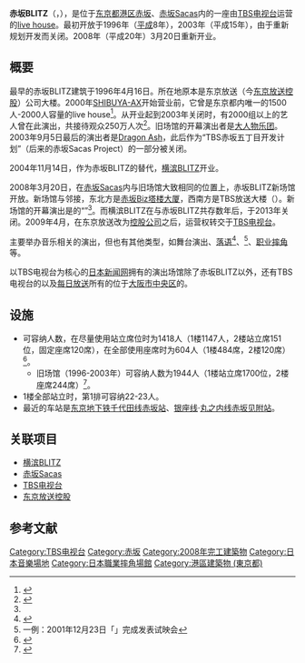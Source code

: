 {{Infobox venue
| name              = 赤坂BLITZ<br/>Akasaka BLITZ
| nickname          = 
| image             = [[File:Akasaka_BLITZ.JPG|300px]]
| image_caption     = 
| address           = 东京都港区赤坂5-3-2 赤坂Sacas内
| location          = 
| coordinates       = <!-- {{Coord|LAT|LON|display=inline,title}} -->
| type              = 
| genre             = 
| built             = 
| opened            = {{Start date|2008|03|20}}
| renovated         = 
| expanded          = 
| closed            = 
| demolished        = 
| owner             = [[TBS电视台|TBS电视台]]
| construction_cost = 
| former_names      = 赤坂BLITZ（1996年4月-2003年9月）
| seating_type      = 站立、座席
| seating_capacity  = 1418人（最大容量）、604席（全部为座席时）
| website           = [http://www.tbs.co.jp/blitz/ BLITZ]
}}
'''赤坂BLITZ'''（{{Jpn|j=赤坂BLITZ|kn=あかさかぶりっつ}}，{{lang-en|Akasaka BLITZ}}），是位于[[东京都|东京都]][[港區_(東京都)|港区]][[赤坂|赤坂]]、[[赤坂Sacas|赤坂Sacas]]内的一座由[[TBS电视台|TBS电视台]]运营的[[LiveHouse|live house]]。最初开放于1996年（[[平成|平成]]8年），2003年（平成15年），由于重新规划开发而关闭。2008年（平成20年）3月20日重新开业。

== 概要 ==
最早的赤坂BLITZ建筑于1996年4月16日。所在地原本是东京放送（今[[东京放送控股|东京放送控股]]）公司大楼。2000年[[SHIBUYA-AX|SHIBUYA-AX]]开始营业前，它曾是东京都内唯一的1500人-2000人容量的live house<ref name=BarksFukatsu>{{Cite web|url=http://www.barks.jp/news/?id=1000037318|title=赤坂BLITZ復活のこけら落としは、KREVA|accessdate=2015-08-03|work=|publisher=|date=|language=ja|archive-date=2017-12-03|archive-url=https://web.archive.org/web/20171203013748/https://www.barks.jp/news/?id=1000037318|dead-url=no}}</ref>。从开业起到2003年关闭时，有2000组以上的艺人曾在此演出，共接待观众250万人次<ref name=OldWeb>{{Cite web |url=http://www.tbs.co.jp/blitz/ |title=2003年的赤坂BLITZ官网（互联网档案馆） |date= |accessdate=2015-08-03 |work= |publisher= |language=ja |deadurl=no |archiveurl=https://web.archive.org/web/20031008073356/http://www.tbs.co.jp/blitz/ |archivedate=2003-10-08 }}</ref>。旧场馆的开幕演出者是[[大人物乐团|大人物乐团]]。2003年9月5日最后的演出者是[[Dragon_Ash|Dragon Ash]]，此后作为“TBS赤坂五丁目开发计划”（后来的赤坂Sacas Project）的一部分被关闭。

2004年11月14日，作为赤坂BLITZ的替代，[[横滨BLITZ|横滨BLITZ]]开业。

2008年3月20日，在[[赤坂Sacas|赤坂Sacas]]内与旧场馆大致相同的位置上，赤坂BLITZ新场馆开放。新场馆与{{link-ja|赤坂ACT剧场|赤坂ACTシアター}}邻接，东北方是[[赤坂Biz塔楼大厦|赤坂Biz塔楼大厦]]，西南方是TBS放送大楼（{{lang-ja|TBS放送センター}}）。新场馆的开幕演出是{{link-ja|KREVA|KREVA}}的“{{lang|ja|KREVA ベスト of 赤坂}}”<ref name=BarksFukatsu></ref>。而横滨BLITZ在与赤坂BLITZ共存数年后，于2013年关闭。2009年4月，在东京放送改为[[控股公司|控股公司]]之后，运营权转交于[[TBS电视台|TBS电视台]]。

主要举办音乐相关的演出，但也有其他类型，如舞台演出、[[落语|落语]]<ref>{{Cite web|url=http://www.bs-tbs.co.jp/genre/detail/?mid=ENT1000200|title=一例：赤坂BLITZ寄席LIVE|accessdate=2015-08-03|work=|publisher=|date=|language=ja|archive-date=2019-12-01|archive-url=https://web.archive.org/web/20191201034300/https://www.bs-tbs.co.jp/genre/detail/?mid=ENT1000200|dead-url=no}}</ref>、{{link-en|试映会|Test screening}}<ref>一例：2001年12月23日「{{link-ja|Soundtrack|Soundtrack}}」完成发表试映会</ref>、[[职业摔角|职业摔角]]等。

以TBS电视台为核心的[[日本新闻网|日本新闻网]]拥有的演出场馆除了赤坂BLITZ以外，还有TBS电视台的{{link-ja|赤坂ACT剧场|赤坂ACTシアター}}以及[[每日放送|每日放送]]所有的位于[[大阪市|大阪市]][[中央区_(大阪市)|中央区]]的{{link-ja|剧场BRAVA!|シアターBRAVA!}}。

==设施==
* 可容纳人数，在尽量使用站立席位时为1418人（1楼1147人，2楼站立席151位，固定座席120席），在全部使用座席时为604人（1楼484席，2楼120席）<ref>{{Cite web|url=http://www.tbs.co.jp/blitz/a_about.html|title=官方网站：赤坂BLITZについて|accessdate=2015-08-03|work=|publisher=|date=|language=ja|archive-date=2017-02-24|archive-url=https://web.archive.org/web/20170224091021/http://www.tbs.co.jp/blitz/a_about.html|dead-url=no}}</ref>。
** 旧场馆（1996-2003年）可容纳人数为1944人（1楼站立席1700位，2楼座席244席）<ref>{{Cite web|url=http://www.geocities.co.jp/Bookend/7135/kaijo-tokyo.html|title=会場案内（東京都）/赤坂ＢＬＩＴＺ|accessdate=2015-08-03|work=|publisher=|date=|language=ja|archive-url=https://web.archive.org/web/20131004215517/http://www.geocities.co.jp/Bookend/7135/kaijo-tokyo.html|archive-date=2013-10-04|dead-url=yes}}</ref>。
* 1楼全部站立时，第1排可容纳22-23人。
* 最近的车站是[[东京地下铁|东京地下铁]][[千代田线|千代田线]][[赤坂站_(东京都)|赤坂站]]、[[银座线|银座线]]·[[丸之内线|丸之内线]][[赤坂见附站|赤坂见附站]]。

== 关联项目 ==
* [[横滨BLITZ|横滨BLITZ]]
* [[赤坂Sacas|赤坂Sacas]]
* [[TBS电视台|TBS电视台]]
* [[东京放送控股|东京放送控股]]

== 参考文献 ==
{{Reflist}}

{{coord|35|40|21.1|N|139|44|7.1|E|region:JP-13|display=title}}

{{DEFAULTSORT:Akasaka BLITZ}}
[[Category:TBS电视台|Category:TBS电视台]]
[[Category:赤坂|Category:赤坂]]
[[Category:2008年完工建築物|Category:2008年完工建築物]]
[[Category:日本音樂場地|Category:日本音樂場地]]
[[Category:日本職業摔角場館|Category:日本職業摔角場館]]
[[Category:港區建築物_(東京都)|Category:港區建築物 (東京都)]]